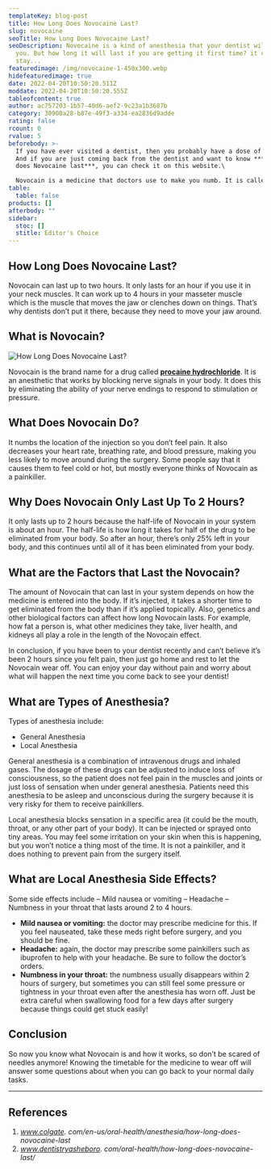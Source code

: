 ```yaml
---
templateKey: blog-post
title: How Long Does Novocaine Last?
slug: novocaine
seoTitle: How Long Does Novocaine Last?
seoDescription: Novocaine is a kind of anesthesia that your dentist will inject
  you. But how long it will last if you are getting it first time? it can
  stay...
featuredimage: /img/novocaine-1-450x300.webp
hidefeaturedimage: true
date: 2022-04-20T10:50:20.511Z
moddate: 2022-04-20T10:50:20.555Z
tableofcontent: true
author: ac757203-1b57-40d6-aef2-9c23a1b3687b
category: 30900a28-b87e-49f3-a334-ea2836d9adde
rating: false
rcount: 0
rvalue: 5
beforebody: >-
  If you have ever visited a dentist, then you probably have a dose of Novocain.
  And if you are just coming back from the dentist and want to know ***how long
  does Novocaine last***, you can check it on this website.\

  Novocain is a medicine that doctors use to make you numb. It is called local anesthesia because it just numbs the area where you inject the drug. It’s actually made from formaldehyde and cocaine. Yeah, that’s right, cocaine! The cocaine gets removed, but this anesthesia still makes your jaw numb for about an hour or so.
table:
  table: false
products: []
afterbody: ""
sidebar:
  stoc: []
  stitle: Editor's Choice
---
```

## How Long Does Novocaine Last?

Novocain can last up to two hours. It only lasts for an hour if you use it in your neck muscles. It can work up to 4 hours in your masseter muscle which is the muscle that moves the jaw or clenches down on things. That’s why dentists don’t put it there, because they need to move your jaw around.

## What is Novocain?

![How Long Does Novocaine Last?](/img/novocaine-1-450x300.webp "How Long Does Novocaine Last?")

Novocain is the brand name for a drug called **[procaine hydrochloride](https://pubchem.ncbi.nlm.nih.gov/compound/Procaine-hydrochloride)**. It is an anesthetic that works by blocking nerve signals in your body. It does this by eliminating the ability of your nerve endings to respond to stimulation or pressure.

## What Does Novocain Do?

It numbs the location of the injection so you don’t feel pain. It also decreases your heart rate, breathing rate, and blood pressure, making you less likely to move around during the surgery. Some people say that it causes them to feel cold or hot, but mostly everyone thinks of Novocain as a painkiller.

## Why Does Novocain Only Last Up To 2 Hours?

It only lasts up to 2 hours because the half-life of Novocain in your system is about an hour. The half-life is how long it takes for half of the drug to be eliminated from your body. So after an hour, there’s only 25% left in your body, and this continues until all of it has been eliminated from your body.

## What are the Factors that Last the Novocain?

The amount of Novocain that can last in your system depends on how the medicine is entered into the body. If it’s injected, it takes a shorter time to get eliminated from the body than if it’s applied topically. Also, genetics and other biological factors can affect how long Novocain lasts. For example, how fat a person is, what other medicines they take, liver health, and kidneys all play a role in the length of the Novocain effect.

In conclusion, if you have been to your dentist recently and can’t believe it’s been 2 hours since you felt pain, then just go home and rest to let the Novocain wear off. You can enjoy your day without pain and worry about what will happen the next time you come back to see your dentist!

## What are Types of Anesthesia?

Types of anesthesia include:

* General Anesthesia
* Local Anesthesia

General anesthesia is a combination of intravenous drugs and inhaled gases. The dosage of these drugs can be adjusted to induce loss of consciousness, so the patient does not feel pain in the muscles and joints or just loss of sensation when under general anesthesia. Patients need this anesthesia to be asleep and unconscious during the surgery because it is very risky for them to receive painkillers.

Local anesthesia blocks sensation in a specific area (it could be the mouth, throat, or any other part of your body). It can be injected or sprayed onto tiny areas. You may feel some irritation on your skin when this is happening, but you won’t notice a thing most of the time. It is not a painkiller, and it does nothing to prevent pain from the surgery itself.

## What are Local Anesthesia Side Effects?

Some side effects include – Mild nausea or vomiting – Headache – Numbness in your throat that lasts around 2 to 4 hours.

* **Mild nausea or vomiting:** the doctor may prescribe medicine for this. If you feel nauseated, take these meds right before surgery, and you should be fine.
* **Headache:** again, the doctor may prescribe some painkillers such as ibuprofen to help with your headache. Be sure to follow the doctor’s orders.
* **Numbness in your throat:** the numbness usually disappears within 2 hours of surgery, but sometimes you can still feel some pressure or tightness in your throat even after the anesthesia has worn off. Just be extra careful when swallowing food for a few days after surgery because things could get stuck easily!

## Conclusion

So now you know what Novocain is and how it works, so don’t be scared of needles anymore! Knowing the timetable for the medicine to wear off will answer some questions about when you can go back to your normal daily tasks.

- - -

## References

1. *www.colgate. com/en-us/oral-health/anesthesia/how-long-does-novocaine-last*
2. *www.dentistryasheboro. com/oral-health/how-long-does-novocaine-last/*